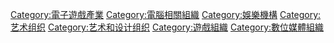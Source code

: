 [[Category:電子遊戲產業|Category:電子遊戲產業]]
[[Category:電腦相關組織|Category:電腦相關組織]]
[[Category:娛樂機構|Category:娛樂機構]]
[[Category:艺术组织|Category:艺术组织]]
[[Category:艺术和设计组织|Category:艺术和设计组织]]
[[Category:遊戲組織|Category:遊戲組織]]
[[Category:數位媒體組織|Category:數位媒體組織]]